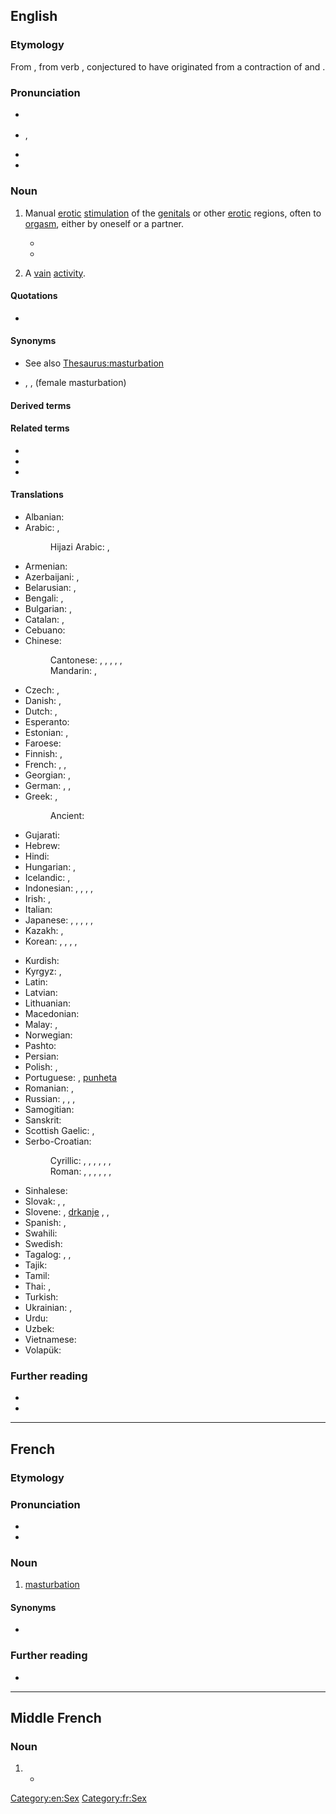 {{also|Masturbation|Masturbatioun}}
==English==
{{wikipedia}}

===Etymology===
From {{etyl|frm|en}} {{m|frm|masturbation}}, from {{etyl|la|en}} verb {{m|la|masturbor}}, conjectured to have originated from a contraction of {{m|la|manus||hand}} and {{m|la|turbō||disturb, throw into confusion}}.

===Pronunciation===
* {{a|UK}} {{IPA|en|/ˌmæstəˈbeɪʃ(ə)n/|/ˌmɑːstəˈbeɪʃ(ə)n/}}
* {{a|US}} {{enPR|măs'tərbāʹshən}}, {{IPA|en|/ˌmæstɚˈbeɪʃən/}}
* {{hyphenation|pt|mas|tur|ba|tion}}
* {{rhymes|en|eɪʃən}}

===Noun===
{{en-noun|-|s}}

# Manual [[erotic]] [[stimulation]] of the [[genital]]s or other [[erotic]] regions, often to [[orgasm]], either by oneself or a partner.
#: {{ux|en|'''Masturbation''' is our first and natural form of sexual activity and if that's inhibited or damaged, then we suffer for the rest of our lives. ―Betty Dodson}}
#* {{quote-av|en|actor=Cree Summer|role=Foxxy Love|title=Clum Babies|series=Drawn Together|season=2|number=5|writer=Jon Kimmel|network=Comedy Central|year=2005|passage='''Masturbation''' is fun and natural. Not to mention it's a great way to earn five bucks without touchin' the guy.}}
#* {{RQ:Florio Montaigne Essayes|chapter=12|book=II|passage=''Diogenes'' in sight of all, exercising his '''Masturbation''', bred a longing desire in the bystanders, that in such sort they might fill their bellies by rubbing or clawing the same.}}
# {{lb|en|figurative}} A [[vain]] [[activity]].

====Quotations====
* {{seeCites|lang=en}}

====Synonyms====
* See also [[Thesaurus:masturbation]]
* {{l|en|fingering}}, {{l|en|rolling the pill}}, {{l|en|bean flicking}} (female masturbation)

====Derived terms====
{{der3|en
|mental masturbation
|mutual masturbation
|masturbational
|masturbationlike
|antimasturbation
|masturbationist
|masturbationism
|overmasturbation
|mutual masturbation}}

====Related terms====
* {{l|en|masturbate}}
* {{l|en|masturbator}}
* {{l|en|masturbatory}}

====Translations====
{{trans-top|manual erotic stimulation of the genitals}}
* Albanian: {{t|sq|masturbim|m}}
* Arabic: {{t|ar|عَادَة سِرِّيَّة|f|tr=ʿāda sirriyya}}, {{qualifier|male}} {{t|ar|اِسْتِمْنَاء|m}}
*: Hijazi Arabic: {{t|acw|تَجْليخ|m|tr=tajlĪḵ}} {{gloss|vulgar}}, {{t|acw|عَادَة سِرِّيَّة|f|tr=ʿāda sirriyya}}
* Armenian: {{t+|hy|մաստուրբացիա}}
* Azerbaijani: {{t|az|kəfləmə}}, {{t|az|onanizm}}
* Belarusian: {{t|be|мастурба́цыя|f}}, {{t|be|анані́зм|m}}
* Bengali: {{t|bn|হস্তমৈথুন|sc=Beng}}, {{t|bn|হাত মারা|sc=Beng}}
* Bulgarian: {{t|bg|мастурба́ция|f|sc=Cyrl}}, {{t|bg|чикия|f|sc=Cyrl}} {{qualifier|slang}}
* Catalan: {{t|ca|masturbació|f}}, {{t+|ca|palla|f}} {{qualifier|slang}}
* Cebuano: {{t|ceb|paglusi}}
* Chinese:
*: Cantonese: {{t|yue|自慰|tr=zi6 wai3|sc=Hani}}, {{t|yue|手淫|tr=sau2 jam4|sc=Hani}}, {{qualifier|male|vulgar}} {{t|yue|打飛機|sc=Hani}}, {{t|yue|打飞机|tr=daa2 fei1 gei1|sc=Hani}}, {{qualifier|female|vulgar}} {{t|yue|打潛艇|sc=Hani}}, {{t|yue|打潜艇|tr=daa2 cim4 teng5|sc=Hani}}
*: Mandarin: {{t+|cmn|手淫|tr=shǒuyín|sc=Hani}}, {{t+|cmn|自慰|tr=zìwèi|sc=Hani}}
* Czech: {{t+|cs|masturbace|f}}, {{t+|cs|onanie|f}}
* Danish: {{t+|da|masturbation|c}}, {{t|da|onani|c}}
* Dutch: {{t+|nl|zelfbevrediging|f}}, {{t+|nl|masturbatie|f}}
* Esperanto: {{t|eo|masturbado}}
* Estonian: {{t|et|masturbeerimine}}, {{t+|et|onanism}}
* Faroese: {{t|fo|sjálvsnøktan|f}}
* Finnish: {{t+|fi|masturbaatio}}, {{t+|fi|itsetyydytys}}
* French: {{t+|fr|masturbation|f}}, {{t+|fr|onanisme|m}}, {{t+|fr|branlette|f}} {{qualifier|slang}}
* Georgian: {{t+|ka|მასტურბაცია}}, {{t|ka|ნძრევა}}
* German: {{t+|de|Masturbation|f}}, {{t+|de|Onanie|f}}, {{t+|de|Selbstbefriedigung|f}}
* Greek: {{t+|el|αυνανισμός}}, {{qualifier|slang}} {{t+|el|μαλακία}}
*: Ancient: {{t|grc|ἀναφλασμός|m}}
* Gujarati: {{t|gu|હસ્તમૈથુન|sc=Gujr}}
* Hebrew: {{t+|he|אוֹנָנוּת|f|tr=onanút|sc=Hebr}}
* Hindi: {{t+|hi|हस्तमैथुन|m}}
* Hungarian: {{t+|hu|önkielégítés}}, {{t+|hu|maszturbáció}}
* Icelandic: {{t+|is|sjálfsfróun|f}}, {{t|is|rúnk|n}}
* Indonesian: {{t+|id|onani}}, {{t+|id|masturbasi|f}}, {{t|id|ngocok|m}} {{qualifier|slang}}, {{t|id|cokil|m}} {{qualifier|slang}}, {{t+|id|coli|f}}
* Irish: {{t|ga|glacaireacht|f}}, {{t|ga|lámhchartadh|m}}
* Italian: {{t+|it|masturbazione|f}}
* Japanese: {{t|ja|マスターベーション|tr=masutābēshon}}, {{t+|ja|オナニー|tr=onanī}}, {{t|ja|自慰|tr=じい, jii}}, {{t|ja|手淫|tr=しゅいん, shuin}}, {{t|ja|一人エッチ|tr=hitori etchi}}, {{t|ja|せんずり|tr=senzuri}}
* Kazakh: {{t|kk|мастурбация}}, {{t|kk|онанизм}}
* Korean: {{t+|ko|마스터베이션}}, {{t+|ko|자위}}, {{t+|ko|딸딸이}}, {{t+|ko|수음}}, {{t+|ko|자위행위}}
{{trans-mid}}
* Kurdish: {{t+|ku|destperkî|f}}
* Kyrgyz: {{t|ky|мастурбация}}, {{t|ky|онанизм}}
* Latin: {{t|la|masturbātiō|f}}
* Latvian: {{t|lv|masturbācija|f}}
* Lithuanian: {{t|lt|masturbacija|f}}
* Macedonian: {{t|mk|мастурбација|f}}
* Malay: {{t|ms|pelancapan}}, {{t|ms|masturbasi}}
* Norwegian: {{t|no|onanering}}
* Pashto: {{t|ps|موټک|tr=muṭak|sc=ps-Arab}}
* Persian: {{t+|fa|جلق|tr=jalq|sc=fa-Arab}}
* Polish: {{t+|pl|masturbacja|f}}, {{t+|pl|onanizm|m}}
* Portuguese: {{t+|pt|masturbação}}, [[punheta]] {{qualifier|slang}}
* Romanian: {{t+|ro|masturbație|f}}, {{t+|ro|masturbare|f}}
* Russian: {{t+|ru|мастурба́ция|f}}, {{t+|ru|онани́зм|m}}, {{t+|ru|рукоблу́дие|n}}, {{t+|ru|дро́чка|f}} {{qualifier|vulgar}}
* Samogitian: {{t|sgs|mastorbacėjė|f}}
* Sanskrit: {{t|sa|हस्तमैथुन|m}}
* Scottish Gaelic: {{t|gd|brodadh|m}}, {{t|gd|fèin-bhrodadh|m}}
* Serbo-Croatian:
*: Cyrillic: {{t|sh|самозадовољавање|n|sc=Cyrl}}, {{t|sh|мастурбација|f|sc=Cyrl}}, {{t|sh|рукоблуд|m|sc=Cyrl}}, {{t|sh|мануступрација|f|sc=Cyrl}}, {{t|sh|самоблуд|m|sc=Cyrl}}, {{t|sh|онанија|f|sc=Cyrl}}, {{qualifier|vulgar}} {{t|sh|дркање|n|sc=Cyrl}}
*: Roman: {{t+|sh|samozadovoljavanje|n}}, {{t+|sh|masturbacija|f}}, {{t|sh|rukoblud|m}}, {{t+|sh|manustupracija|f}}, {{t+|sh|samoblud|m}}, {{t+|sh|onanija|f}}, {{t|sh|drkanje|n}}
* Sinhalese: {{t|si|ස්වයං වින්දනය|sc=Sinh}}
* Slovak: {{t|sk|ukájanie|n}}, {{t|sk|onania|f}}, {{t|sk|masturbácia|f}}
* Slovene: {{t+|sl|samozadovoljevanje}}, [[drkanje]] {{qualifier|vulgar}}, {{qualifier|medical}} {{t|sl|masturbácija}}, {{t|sl|masturbiranje|n}}
* Spanish: {{t+|es|masturbación|f}}, {{t+|es|paja|f}} {{qualifier|slang}}
* Swahili: {{t+|sw|punyeto}}
* Swedish: {{t+|sv|onani}}
* Tagalog: {{t|tl|masturbasyon}}, {{t|tl|pagsalsal}}, {{t|tl|jakol}}
* Tajik: {{t|tg|мастурбатсия}}
* Tamil: {{t|ta|சுய இன்பம்}}
* Thai: {{t|th|การช่วยตัวเอง}}, {{t|th|การสำเร็จความใคร่}}
* Turkish: {{t+|tr|mastürbasyon}}
* Ukrainian: {{t|uk|мастурба́ція|f}}, {{t|uk|онані́зм|m}}
* Urdu: {{t|ur|جلق|m|tr=jalaq}}
* Uzbek: {{t|uz|masturbatsiya}}
* Vietnamese: {{t+|vi|thủ dâm|alt=sự thủ dâm}}
* Volapük: {{t|vo|masturbat}}
{{trans-bottom}}

===Further reading===
* {{pedia}}
* {{comcatlite}}

[[Category:en:Sex]]

----

==French==
{{wikipedia|lang=fr}}

===Etymology===
{{suffix|fr|masturber|ation}}

===Pronunciation===
* {{IPA|fr|/mastyʁbasjɔ̃/}}
* {{audio|fr|LL-Q150 (fra)-WikiLucas00-masturbation.wav|Audio}}

===Noun===
{{fr-noun|f}}

# [[#English|masturbation]]

====Synonyms====
* {{l|fr|onanisme}}

===Further reading===
* {{R:TLFi}}

[[Category:fr:Sex]]

----

==Middle French==

===Noun===
{{head|frm|noun|g=f|plural not attested}}

# {{l|en|masturbation}}
#* {{quote-book|frm|passage=La premiere façon est parmy nous abominable, la nature reclamant en apparence contre cette deception de nerfs, appellée '''masturbation'''.|page=114|URL=http://books.google.fr/books?id=He9IAAAAcAAJ&pg=PA114&lpg=PA114&dq=masturbation&source=bl&ots=zdf4Dp7OP0&sig=bbpfHN9Ty0UTXXbNIoT7-5T9q58&hl=fr&sa=X&ei=lnxDUNyKMOaj0QXWrIDIDw&ved=0CDwQ6AEwAQ#v=onepage&q=masturbation&f=false|author=François de La Mothe Le Vaye|title=Quatre Dialogues Faits A L'Imitation Des Anciens|year=1506}}